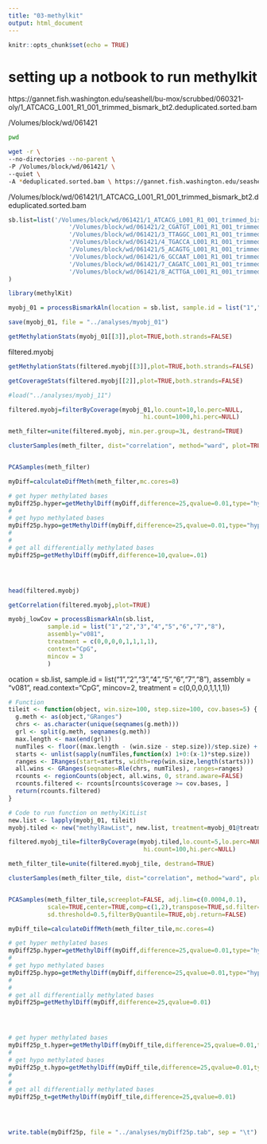 ```yaml
---
title: "03-methylkit"
output: html_document
---
```


```r
knitr::opts_chunk$set(echo = TRUE)
```


# setting up a notbook to run methylkit


https://gannet.fish.washington.edu/seashell/bu-mox/scrubbed/060321-oly/1_ATCACG_L001_R1_001_trimmed_bismark_bt2.deduplicated.sorted.bam

/Volumes/block/wd/061421

```bash
pwd
```


```bash
wget -r \
--no-directories --no-parent \
-P /Volumes/block/wd/061421/ \
--quiet \
-A *deduplicated.sorted.bam \ https://gannet.fish.washington.edu/seashell/bu-mox/scrubbed/060321-oly/
```
/Volumes/block/wd/061421/1_ATCACG_L001_R1_001_trimmed_bismark_bt2.deduplicated.sorted.bam

```r
sb.list=list('/Volumes/block/wd/061421/1_ATCACG_L001_R1_001_trimmed_bismark_bt2.deduplicated.sorted.bam',
                 '/Volumes/block/wd/061421/2_CGATGT_L001_R1_001_trimmed_bismark_bt2.deduplicated.sorted.bam',
                 '/Volumes/block/wd/061421/3_TTAGGC_L001_R1_001_trimmed_bismark_bt2.deduplicated.sorted.bam',
                 '/Volumes/block/wd/061421/4_TGACCA_L001_R1_001_trimmed_bismark_bt2.deduplicated.sorted.bam',
                 '/Volumes/block/wd/061421/5_ACAGTG_L001_R1_001_trimmed_bismark_bt2.deduplicated.sorted.bam',
                 '/Volumes/block/wd/061421/6_GCCAAT_L001_R1_001_trimmed_bismark_bt2.deduplicated.sorted.bam',
                 '/Volumes/block/wd/061421/7_CAGATC_L001_R1_001_trimmed_bismark_bt2.deduplicated.sorted.bam',
                 '/Volumes/block/wd/061421/8_ACTTGA_L001_R1_001_trimmed_bismark_bt2.deduplicated.sorted.bam'
)
```



```r
library(methylKit)
```


```r
myobj_01 = processBismarkAln(location = sb.list, sample.id = list("1","2","3","4","5","6","7","8"), assembly = "v081", read.context="CpG", mincov=2, treatment = c(0,0,0,0,1,1,1,1))
```

```r
save(myobj_01, file = "../analyses/myobj_01")
```


```r
getMethylationStats(myobj_01[[3]],plot=TRUE,both.strands=FALSE)

```
filtered.myobj

```r
getMethylationStats(filtered.myobj[[3]],plot=TRUE,both.strands=FALSE)

```
```r
getCoverageStats(filtered.myobj[[2]],plot=TRUE,both.strands=FALSE)

```


```r
#load("../analyses/myobj_11")
```

```r
filtered.myobj=filterByCoverage(myobj_01,lo.count=10,lo.perc=NULL,
                                      hi.count=1000,hi.perc=NULL)

meth_filter=unite(filtered.myobj, min.per.group=3L, destrand=TRUE)

clusterSamples(meth_filter, dist="correlation", method="ward", plot=TRUE)


PCASamples(meth_filter)

```



```r
myDiff=calculateDiffMeth(meth_filter,mc.cores=8)

```




```r
# get hyper methylated bases
myDiff25p.hyper=getMethylDiff(myDiff,difference=25,qvalue=0.01,type="hyper")
#
# get hypo methylated bases
myDiff25p.hypo=getMethylDiff(myDiff,difference=25,qvalue=0.01,type="hypo")
#
#
# get all differentially methylated bases
myDiff25p=getMethylDiff(myDiff,difference=10,qvalue=.01)





```




```r
head(filtered.myobj)
```

```r
getCorrelation(filtered.myobj,plot=TRUE)
```


```r
myobj_lowCov = processBismarkAln(sb.list,
           sample.id = list("1","2","3","4","5","6","7","8"),
           assembly="v081",
           treatment = c(0,0,0,0,1,1,1,1),
           context="CpG",
           mincov = 3
           )

```


ocation = sb.list, sample.id = list("1","2","3","4","5","6","7","8"), assembly = "v081", read.context="CpG", mincov=2, treatment = c(0,0,0,0,1,1,1,1))

















```r
# Function
tileit <- function(object, win.size=100, step.size=100, cov.bases=5) {
  g.meth <- as(object,"GRanges")
  chrs <- as.character(unique(seqnames(g.meth)))
  grl <- split(g.meth, seqnames(g.meth))
  max.length <- max(end(grl))
  numTiles <- floor((max.length - (win.size - step.size))/step.size) + 1
  starts <- unlist(sapply(numTiles,function(x) 1+0:(x-1)*step.size))
  ranges <- IRanges(start=starts, width=rep(win.size,length(starts)))
  all.wins <- GRanges(seqnames=Rle(chrs, numTiles), ranges=ranges)
  rcounts <- regionCounts(object, all.wins, 0, strand.aware=FALSE)
  rcounts.filtered <- rcounts[rcounts$coverage >= cov.bases, ]
  return(rcounts.filtered)
}

# Code to run function on methylKitList
new.list <- lapply(myobj_01, tileit)
myobj.tiled <- new("methylRawList", new.list, treatment=myobj_01@treatment)
```


```r
filtered.myobj_tile=filterByCoverage(myobj.tiled,lo.count=5,lo.perc=NULL,
                                      hi.count=100,hi.perc=NULL)

meth_filter_tile=unite(filtered.myobj_tile, destrand=TRUE)

clusterSamples(meth_filter_tile, dist="correlation", method="ward", plot=TRUE)


PCASamples(meth_filter_tile,screeplot=FALSE, adj.lim=c(0.0004,0.1),
           scale=TRUE,center=TRUE,comp=c(1,2),transpose=TRUE,sd.filter=TRUE,
           sd.threshold=0.5,filterByQuantile=TRUE,obj.return=FALSE)


```




```r
myDiff_tile=calculateDiffMeth(meth_filter_tile,mc.cores=4)

```


```r
# get hyper methylated bases
myDiff25p.hyper=getMethylDiff(myDiff,difference=25,qvalue=0.01,type="hyper")
#
# get hypo methylated bases
myDiff25p.hypo=getMethylDiff(myDiff,difference=25,qvalue=0.01,type="hypo")
#
#
# get all differentially methylated bases
myDiff25p=getMethylDiff(myDiff,difference=25,qvalue=0.01)





```


```r
# get hyper methylated bases
myDiff25p_t.hyper=getMethylDiff(myDiff_tile,difference=25,qvalue=0.01,type="hyper")
#
# get hypo methylated bases
myDiff25p_t.hypo=getMethylDiff(myDiff_tile,difference=25,qvalue=0.01,type="hypo")
#
#
# get all differentially methylated bases
myDiff25p_t=getMethylDiff(myDiff_tile,difference=25,qvalue=0.01)





```




```r
write.table(myDiff25p, file = "../analyses/myDiff25p.tab", sep = "\t")
```


